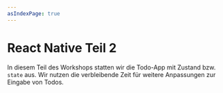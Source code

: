 ```yaml
---
asIndexPage: true
---
```


# React Native Teil 2

In diesem Teil des Workshops statten wir die Todo-App mit Zustand
bzw. `state` aus. Wir nutzen die verbleibende Zeit für weitere
Anpassungen zur Eingabe von Todos.